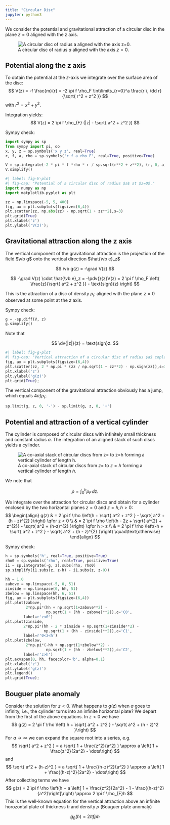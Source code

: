 ```yaml
---
title: "Circular Disc"
jupyter: python3
---
```

We consider the potential and gravitational attraction of a circular disc in  the plane $z=0$ aligned with the z axis.


![A circular disc of radius $a$ aligned with the axis $z=0$.](images/circular_disc.excalidraw.png){#fig-circulardisc}

## Potential along the z axis

To obtain the potential at the $z$-axis we integrate over the surface area of the disc:
$$
V(z) = -f \frac{m}{r} = -2 \pi f \rho_F \int\limits_{r=0}^a \frac{r \, \dd r}{\sqrt{ r^2 + z^2 }} 
$$
with $r^2 = x^2 + y^2$.

Integration yields:
$$
V(z) = 2 \pi f \rho_{F} (|z| - \sqrt{ a^2 + z^2 })
$$

Sympy check:

```python
import sympy as sp
from sympy import pi, oo
x, y, z = sp.symbols('x y z', real=True)
r, f, a, rho = sp.symbols('r f a rho_F', real=True, positive=True)

V = sp.integrate(-2 * pi * f *rho * r / sp.sqrt(r**2 + z**2), (r, 0, a))
V.simplify()
```

```python
#| label: fig-V-plot
#| fig-cap: "Potential of a circular disc of radius $a$ at $z=0$."
import numpy as np
import matplotlib.pyplot as plt

zz = np.linspace(-5, 5, 400)
fig, ax = plt.subplots(figsize=(6,4))
plt.scatter(zz, np.abs(zz) - np.sqrt(1 + zz**2),s=3)
plt.grid(True)
plt.xlabel('z')
plt.ylabel('V(z)');
```

## Gravitational attraction along the z axis

The vertical component of the gravitational attraction is the projection of the field $\vb g$ onto the vertical direction $\hat{\vb e}_z$

$$
\vb g(z) = -\grad V(z)
$$

$$
-\grad V(z) \cdot \hat{\vb e}_z = -\pdv{}{z}V(z) = 2 \pi f \rho_F \left( \frac{z}{\sqrt{ a^2 + z^2 }} - \text{sign}(z) \right)
$$

This is the attraction of a disc of density $\rho_{F}$ aligned with the plane $z=0$ observed at some point at the $z$ axis.

Sympy check:
```python
g = -sp.diff(V, z)
g.simplify()
```

::: {.callout-note}
Note that 

$$
\dv{|z|}{z} = \text{sign}z.
$$
:::

```python
#| label: fig-g-plot
#| fig-cap: "Vertical attraction of a circular disc of radius $a$ coplanar with $z=0$."
fig, ax = plt.subplots(figsize=(6,4))
plt.scatter(zz, 2 * np.pi * (zz / np.sqrt(1 + zz**2) - np.sign(zz)),s=3)
plt.xlabel('z')
plt.ylabel('g(z)')
plt.grid(True);
```

The vertical component of the gravitational attraction obviously has a jump, which equals $4 \pi f \rho_F$.
```python
sp.limit(g, z, 0, '-') - sp.limit(g, z, 0, '+')
```

## Potential and attraction of a vertical cylinder

The cylinder is composed of circular discs with infinitely small thickness and constant radius $a$. The integration of an aligned stack of such discs yields a cylinder.

![A co-axial stack of circular discs from $z=$ to $z=h$ forming a vertical cylinder of length $h$.](images/vertical_cylinder.excalidraw.png){#fig-vertical-cylinder}

We note that

$$
\rho = \int_0^h \rho_F \, \dd z.
$$

We integrate over the attraction for circular discs and obtain for a cylinder enclosed by the two horizontal planes $z=0$ and $z=h, h>0$:
$$
\begin{align}
g(z) & = 2 \pi f \rho \left(h + \sqrt{ a^2 + z^2 } - \sqrt{ a^2 + (h - z)^{2} }\right) \qfor z < 0 \\
& = 2 \pi f \rho \left(h - 2z + \sqrt{ a^{2} + z^{2}} - \sqrt{ a^2 + (h-z)^{2} }\right) \qfor h > z \\
& = 2 \pi f \rho \left(-h + \sqrt{ a^2 + z^2 } - \sqrt{ a^2 + (h - z)^{2} }\right) \quad\text{otherwise}
\end{align}
$$

Sympy check:
```python
h = sp.symbols('h', real=True, positive=True)
rho0 = sp.symbols('rho', real=True, positive=True)
i1 = sp.integrate(-g, z).subs(rho, rho0)
sp.simplify(i1.subs(z, z-h) - i1.subs(z, z-0))
```

```python
hh = 1.0
zabove = np.linspace(-5, 0, 51)
zinside = np.linspace(0, hh, 51)
zbelow = np.linspace(hh, 6, 51)
fig, ax = plt.subplots(figsize=(6,4))
plt.plot(zabove, 
         2*np.pi*(hh + np.sqrt(1+zabove**2) - 
                  np.sqrt(1 + (hh - zabove)**2)),c='C0',
        label=r'z<0')
plt.plot(zinside, 
        2*np.pi*(hh - 2 * zinside + np.sqrt(1+zinside**2) - 
                 np.sqrt(1 + (hh - zinside)**2)),c='C1',
        label=r'0<z<h')
plt.plot(zbelow, 
         2*np.pi*(-hh + np.sqrt(1+zbelow**2) - 
                  np.sqrt(1 + (hh - zbelow)**2)),c='C2',
        label=r'z>h')
plt.axvspan(0, hh, facecolor='b', alpha=0.1)
plt.xlabel('z')
plt.ylabel('g(z)')
plt.legend()
plt.grid(True);
```

## Bouguer plate anomaly

Consider the solution for $z<0$. What happens to $g(z)$ when $a$ goes to infinity, i.e., the cylinder turns into an infinite horizontal plate?
We depart from the first of the above equations. In $z<0$ we have
$$
g(z) = 2 \pi f \rho \left( h + \sqrt{ a^2 + z^2 } - \sqrt{ a^2 + (h - z)^2 }\right)
$$
For $a \to \infty$ we can expand the square root into a series, e.g.
$$
\sqrt{ a^2 + z^2 } = a \sqrt{ 1 + \frac{z^2}{a^2} } \approx a \left( 1 + \frac{z^2}{2a^2} - \dots\right)
$$
and
$$
\sqrt{ a^2 + (h-z)^2 } = a \sqrt{ 1 + \frac{(h-z)^2}{a^2} } \approx a \left( 1 + \frac{(h-z)^2}{2a^2} - \dots\right)
$$
After collecting terms we have
$$
g(z) = 2 \pi f \rho \left(h +  a \left[ 1 + \frac{z^2}{2a^2} - 1 - \frac{(h-z)^2}{a^2}\right]\right) \approx 2 \pi f \rho_{F}h
$$
This is the well-known equation for the vertical attraction above an infinite horozontal plate of thickness $h$ and density $\rho$  (Bouguer plate anomaly)

$$
g_B(h) =  2 \pi f \rho h
$$ 
